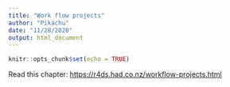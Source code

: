 ---
title: "Work flow projects"
author: "Pikachu"
date: "11/28/2020"
output: html_document
---

```{r setup, include=FALSE}
knitr::opts_chunk$set(echo = TRUE)
```

Read this chapter: <https://r4ds.had.co.nz/workflow-projects.html>